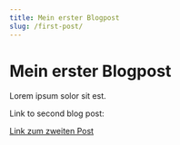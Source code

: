 ```yaml
---
title: Mein erster Blogpost
slug: /first-post/
---
```


# Mein erster Blogpost

Lorem ipsum solor sit est.

Link to second blog post:

[Link zum zweiten Post](/second-post)